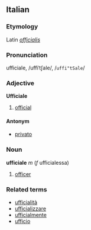 ==Italian==
===Etymology===
Latin ''[[officialis]]''
===Pronunciation===
ufficiale, /uffiˈtʃale/, /<tt>uffi"tSale</tt>/
===Adjective===
'''Ufficiale'''

# [[official]]

====Antonym====
*[[privato]]

===Noun===
'''ufficiale''' ''m'' (''f'' ufficialessa)

# [[officer]]

===Related terms===
*[[ufficialità]]
*[[ufficializzare]]
*[[ufficialmente]]
*[[ufficio]]